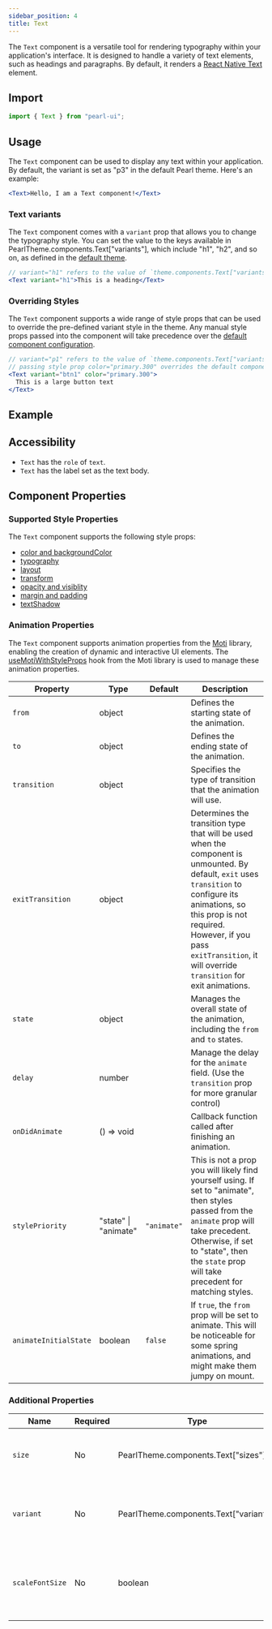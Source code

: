 ```yaml
---
sidebar_position: 4
title: Text
---
```



<div style={{ display: "flex" }}>
  <SourceButton
    label="Source"
    href="https://github.com/agrawal-rohit/pearl-ui/blob/main/src/components/atoms/text/text.tsx"
    style={{ marginRight: "10px" }}
  />
  <SourceButton
    label="Theme Source"
    href="https://github.com/agrawal-rohit/pearl-ui/blob/main/src/components/atoms/text/text.config.ts"
  />
</div>

The `Text` component is a versatile tool for rendering typography within your application's interface. It is designed to handle a variety of text elements, such as headings and paragraphs. By default, it renders a [React Native Text](https://reactnative.dev/docs/text) element.

## Import

```jsx
import { Text } from "pearl-ui";
```

## Usage

The `Text` component can be used to display any text within your application. By default, the variant is set as "p3" in the default Pearl theme. Here's an example:

```jsx
<Text>Hello, I am a Text component!</Text>
```

### Text variants

The `Text` component comes with a `variant` prop that allows you to change the typography style. You can set the value to the keys available in <t>PearlTheme.components.Text["variants"]</t>, which include <t>"h1"</t>, <t>"h2"</t>, and so on, as defined in the [default theme](../../overview/theming/default-theme#typography).

```jsx
// variant="h1" refers to the value of `theme.components.Text["variants"]["h1"]`
<Text variant="h1">This is a heading</Text>
```

### Overriding Styles

The `Text` component supports a wide range of style props that can be used to override the pre-defined variant style in the theme. Any manual style props passed into the component will take precedence over the [default component configuration](https://github.com/agrawal-rohit/pearl-ui/blob/main/src/components/atoms/text/text.config.ts).

```jsx
// variant="p1" refers to the value of `theme.components.Text["variants"]["p1"]`
// passing style prop color="primary.300" overrides the default component config value of color="neutral.50"
<Text variant="btn1" color="primary.300">
  This is a large button text
</Text>
```

## Example


<Snack snackId="@agrawal-rohit/text-light" />

## Accessibility

- `Text` has the `role` of `text`.
- `Text` has the label set as the text body.

## Component Properties

### Supported Style Properties

The `Text` component supports the following style props:

- [color and backgroundColor](../../overview/core-features/style-props#color-and-background-color)
- [typography](../../overview/core-features/style-props#typography)
- [layout](../../overview/core-features/style-props#layout)
- [transform](../../overview/core-features/style-props#transform)
- [opacity and visiblity](../../overview/core-features/style-props#opacity-and-visibility)
- [margin and padding](../../overview/core-features/style-props#margin-and-padding)
- [textShadow](../../overview/core-features/style-props#text-shadow)

### Animation Properties

The `Text` component supports animation properties from the [Moti](https://moti.fyi/) library, enabling the creation of dynamic and interactive UI elements. The [useMotiWithStyleProps](../../utils/hooks/useMotiWithStyleProps) hook from the Moti library is used to manage these animation properties.

| Property              | Type                        | Default     | Description                                                                                                                                                                                                                                                                 |
| --------------------- | --------------------------- | ----------- | --------------------------------------------------------------------------------------------------------------------------------------------------------------------------------------------------------------------------------------------------------------------------- |
| `from`                | <t>object</t>               |             | Defines the starting state of the animation.                                                                                                                                                                                                                                |
| `to`                  | <t>object</t>               |             | Defines the ending state of the animation.                                                                                                                                                                                                                                  |
| `transition`          | <t>object</t>               |             | Specifies the type of transition that the animation will use.                                                                                                                                                                                                               |
| `exitTransition`      | <t>object</t>               |             | Determines the transition type that will be used when the component is unmounted. By default, `exit` uses `transition` to configure its animations, so this prop is not required. However, if you pass `exitTransition`, it will override `transition` for exit animations. |
| `state`               | <t>object</t>               |             | Manages the overall state of the animation, including the `from` and `to` states.                                                                                                                                                                                           |
| `delay`               | <t>number</t>               |             | Manage the delay for the `animate` field. (Use the `transition` prop for more granular control)                                                                                                                                                                             |
| `onDidAnimate`        | <t>() =&gt; void</t>        |             | Callback function called after finishing an animation.                                                                                                                                                                                                                      |
| `stylePriority`       | <t>"state" \| "animate"</t> | `"animate"` | This is not a prop you will likely find yourself using. If set to <t>"animate"</t>, then styles passed from the `animate` prop will take precedent. Otherwise, if set to <t>"state"</t>, then the `state` prop will take precedent for matching styles.                     |
| `animateInitialState` | <t>boolean</t>              | `false`     | If `true`, the `from` prop will be set to animate. This will be noticeable for some spring animations, and might make them jumpy on mount.                                                                                                                                  |

### Additional Properties

| Name            | Required | Type                                          | Default | Description                                                             |
| --------------- | -------- | --------------------------------------------- | ------- | ----------------------------------------------------------------------- |
| `size`          | No       | <t>PearlTheme.components.Text["sizes"]</t>    |         | Size variant to use as defined in the active theme.                     |
| `variant`       | No       | <t>PearlTheme.components.Text["variants"]</t> | `"p3"`  | Typography variant to use as defined in the active theme.               |
| `scaleFontSize` | No       | <t>boolean</t>                                | `true`  | Whether to slightly scale the font size based on the screen dimensions. |
